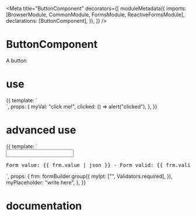 


<Meta
  title="ButtonComponent"
  decorators={[
    moduleMetadata({
      imports: [BrowserModule, CommonModule, FormsModule, ReactiveFormsModule],
      declarations: [ButtonComponent],
    }),
  ]}
/>

# ButtonComponent

A button

# use

<Canvas>
  <Story name="ButtonComponent" height="100px">
    {{
      template: `
<div>
<app-button [val]="myVal" (click)="clicked"></app-button>
</div>
      `,
      props: {
        myVal: "click me!",
        clicked: () => alert("clicked"),
      },
    }}
  </Story>
</Canvas>

# advanced use

<Canvas>
  <Story name="Advanced ButtonComponent" height="100px">
    {{
      template: `
<form [formGroup]="frm">
<input formControlName="myIpt" />
<app-button [val]="'submit'"></app-button>
<pre>Form value: {{ frm.value | json }} - Form valid: {{ frm.valid }}</pre>
</form>
      `,
      props: {
        frm: formBuilder.group({
          myIpt: ["", Validators.required],
        }),
        myPlaceholder: "write here",
      },
    }}
  </Story>
</Canvas>

# documentation

<ArgsTable of={ButtonComponent} />
